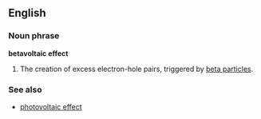 ==English==

===Noun phrase===
'''betavoltaic effect'''

# The creation of excess electron-hole pairs, triggered by [[beta particle]]s.

===See also===
*[[photovoltaic effect]]